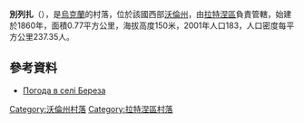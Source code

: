 {{coord|51|50|14|N|24|29|47|E|scale:30000|display=title}}

'''別列扎'''（{{lang-uk|Береза}}），是[[烏克蘭|烏克蘭]]的村落，位於該國西部[[沃倫州|沃倫州]]，由[[拉特涅區|拉特涅區]]負責管轄，始建於1860年，面積0.77平方公里，海拔高度150米，2001年人口183，人口密度每平方公里237.35人。

==參考資料==
* [http://weather.in.ua/ua/volynskaja/917 Погода в селі Береза]{{Wayback|url=http://weather.in.ua/ua/volynskaja/917 |date=20160305085554 }}

[[Category:沃倫州村落|Category:沃倫州村落]]
[[Category:拉特涅區村落|Category:拉特涅區村落]]


{{Volyn-geo-stub}}